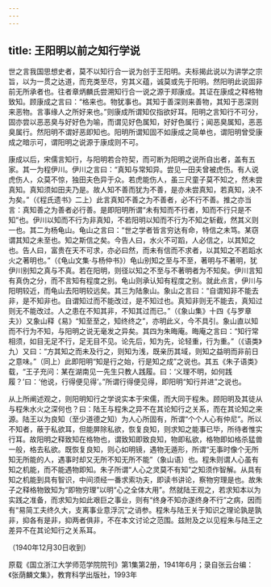 ```yaml
---
---
---
```

title: 王阳明以前之知行学说
---




世之言我国思想史者，莫不以知行合一说为创于王阳明。夫标揭此说以为讲学之宗旨，以为一贯之达道，而充类至尽，穷其义蕴，诚莫或先于阳明。然阳明此说固非前无所承者也。往者章炳麟氏尝溯知行合一说之源于郑康成。其证在康成之释格物致知。顾康成之言曰：“格来也。物犹事也。其知于善深则来善物，其知于恶深则来恶物。言事缘人之所好来也。”则康成所谓知仅指欲好耳。阳明之言知行不可分，固亦尝以恶恶臭与好好色为喻，而谓见好色属知，好好色属行；闻恶臭属知，恶恶臭属行。然阳明不谓好恶即知也。阳明所谓知固不如康成之简单也，谓阳明曾受康成之暗示可，谓阳明之说源于康成则不可。

康成以后，宋儒言知行，与阳明若合符契，而可断为阳明之说所自出者，盖有五家。其一为程伊川。伊川之言曰：“真知与常知异。尝见一田夫曾被虎伤。有人说虎伤人，众莫不惊，独田夫色异于众。若虎能伤人，虽三尺童子莫不知之，然未尝真知。真知须如田夫乃是。故人知不善而犹为不善，是亦未尝真知，若真知，决不为矣。”（《程氏遗书》二上）此言真知不善之为不善者，必不行不善。推之亦当言：真知善之为善者必行善。是即阳明所谓“未有知而不行者，知而不行只是不知”也。伊川以知而不行为非真知，不若阳明以知而不行为不知之斩截，然其义则一也。其二为杨龟山。龟山之言曰：“世之学者皆言穷达有命，特信之未笃。某窃谓其知之未至也。知之斯信之矣。今告人曰，水火不可蹈，人必信之，以其知之也。告人曰，富贵在天不可求，亦必曰然，而未有信而不求者，以其知之不若蹈水火之著明也。”（《龟山文集·与杨仲书》）龟山别知之至与不至，著明与不著明，犹伊川别知之真与不真。若在阳明，则径以知之不至与不著明者为不知矣。伊川言知有真伪之分，而不言知有程度之别。龟山则承认知有程度之别。就此点言，伊川与阳明较近，而龟山去阳明较远矣。其三为陆象山。象山之言曰：“自谓知非不能去非，是不知非也。自谓知过而不能改过，是不知过也。真知非则无不能去，真知过则无不能改过。人之患在不知其非，不知其过而已。”（《象山集》十四《与罗章夫》）又象山释《易》“知至至之，知终终之”，亦明此义，今不具引。象山直以知而不行为不知，与阳明之说无毫发之异矣。其四为朱晦庵。晦庵之言曰：“知行常相须，如目无足不行，足无目不见。论先后，知为先，论轻重，行为重。”（《语类》九）又曰：“方其知之而未及行之，则知为浅，既亲历其域，则知之益明而非前日之意味。”（同上）此即阳明“知是行之始，行是知之成”之说也。其五《朱子语类》载，“王子充问：某在湖南见一先生只教人践履。曰：‘义理不明，如何践履？’曰：‘他说，行得便见得’。”所谓行得便见得，即阳明“知行并进”之说也。

从上所阐述观之，则阳明知行之学说实本于宋儒，而大同于程朱。顾阳明及其徒从与程朱水火之深何也？曰：陆王与程朱之异不在其论知行之关系，而在其论知之来源。陆王以为良知（至少道德之知）为人心所固有，所谓“个个人心有仲尼”。所以不知者，蔽于私欲耳，但能屏除私欲，恢复良知，则求知之能事已毕，所待者惟实行耳。故阳明之释致知在格物也，谓致知即致良知，物即私欲，格物即如格杀猛兽一般，格去私欲。既恢复良知，则心如明镜，遇物无遁形，所谓“无事时像个无所知无所能的人，遇事时却又无所不知无所不能”（象山语）也。程朱则谓人心虽有知之机能，而不能遇物即知。朱子所谓“人心之灵莫不有知”之知须作智解。从具有知之机能到具有智识，中间须经一番求索功夫，即读书讲论，察物穷理是也。故朱子之释格物致知为“即物穷理”以明“心之全体大用”。然就陆王观之，若求知本以为实践之准备，而求知为如此艰巨之事业，则有“终身不知亦遂终身不行”之病，因而有“易简工夫终久大，支离事业意浮沉”之诮参。程朱与陆王关于知识之理论孰是孰非，抑各有是非，抑两者俱非，不在本文讨论之范围。兹附及之以见程朱与陆王之差异不在其论知行之关系耳。

（1940年12月30日收到）





原载《国立浙江大学师范学院院刊》第1集第2册，1941年6月；录自张云台编：《张荫麟文集》，教育科学出版社，1993年
